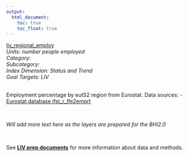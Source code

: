 ```yaml
---
output:
  html_document:
    toc: true
    toc_float: true
---
```


[liv_regional_employ](https://github.com/OHI-Science/bhi/blob/master/baltic/layers/liv_regional_employ_bhi2015.csv)\
*Units: number people employed*\
*Category:*\
*Subcategory:*\
*Index Dimension: Status and Trend*\
*Goal Targets: LIV*\
<br>

Employment percentage by eutS2 region from Eurostat.
Data sources:
- [Eurostat database lfst_r_lfe2emprt](http://ec.europa.eu/eurostat/data/database?p_auth=BgwyNWIM&p_p_id=estatsearchportlet_WAR_estatsearchportlet&p_p_lifecycle=1&p_p_state=maximized&p_p_mode=view&_estatsearchportlet_WAR_estatsearchportlet_action=search&text=lfst_r_lfe2emprt)

<br>

*Will add more text here as the layers are prepared for the BHI2.0*

<br>

See [**LIV prep documents**](https://github.com/OHI-Science/bhi-1.0-archive/blob/draft/baltic2015/prep/LIV/liv_prep.md) for more information about data and methods.

<br>

